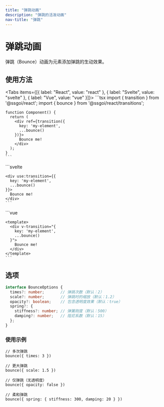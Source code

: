 ```yaml
---
title: "弹跳动画"
description: "弹跳的活泼动画"
nav-title: "弹跳"
---
```


# 弹跳动画

弹跳（Bounce）动画为元素添加弹跳的生动效果。

<TransitionDemo type="bounce" />

## 使用方法

<Tabs items={[{ label: "React", value: "react" }, { label: "Svelte", value: "svelte" }, { label: "Vue", value: "vue" }]}>
  <TabPanel value="react">
    ```tsx
    import { transition } from '@ssgoi/react';
    import { bounce } from '@ssgoi/react/transitions';

    function Component() {
      return (
        <div ref={transition({
          key: 'my-element',
          ...bounce()
        })}>
          Bounce me!
        </div>
      );
    }
    ```
  </TabPanel>
  <TabPanel value="svelte">
    ```svelte
    <script>
      import { transition } from '@ssgoi/svelte';
      import { bounce } from '@ssgoi/svelte/transitions';
    </script>

    <div use:transition={{
      key: 'my-element',
      ...bounce()
    }}>
      Bounce me!
    </div>
    ```
  </TabPanel>
  <TabPanel value="vue">
    ```vue
    <script setup>
    import { bounce } from '@ssgoi/vue/transitions';
    </script>

    <template>
      <div v-transition="{
        key: 'my-element',
        ...bounce()
      }">
        Bounce me!
      </div>
    </template>
    ```
  </TabPanel>
</Tabs>

## 选项

```typescript
interface BounceOptions {
  times?: number;       // 弹跳次数（默认：2）
  scale?: number;       // 弹跳时的缩放（默认：1.2）
  opacity?: boolean;    // 包含透明度效果（默认：true）
  spring?: {
    stiffness?: number; // 弹簧刚度（默认：500）
    damping?: number;   // 阻尼系数（默认：15）
  };
}
```

### 使用示例

```tsx
// 多次弹跳
bounce({ times: 3 })

// 更大弹跳
bounce({ scale: 1.5 })

// 仅弹跳（无透明度）
bounce({ opacity: false })

// 柔和弹跳
bounce({ spring: { stiffness: 300, damping: 20 } })
```
